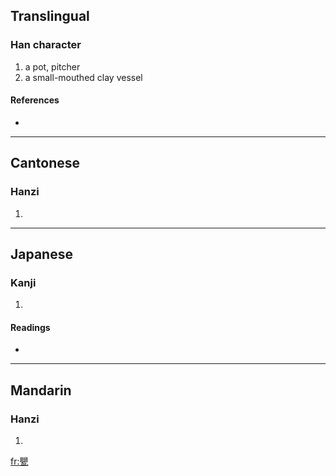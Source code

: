 ==Translingual==

===Han character===
{{Han char|rn=98|rad=瓦|as=14|sn=19|four=6671<sub>7</sub>|canj=月金一女弓 (BCMVN)}}

# a pot, pitcher
# a small-mouthed clay vessel

====References====
* {{Han ref|kx=0752.270|dkj=21620|dj=1160.100|hdz=21433.080|uh=7516|ud=29974|bh=F277|bd=62071}}

----

==Cantonese==

===Hanzi===
{{yue-hanzi|jyut=|y=aang1}}

# {{defn|Cantonese}}

----

==Japanese==

===Kanji===
{{ja-kanji|grade=|rs=瓦14}}

# {{defn|Japanese}}

====Readings====
* {{ja-readings|on=[[おう]] (ō), [[えい]] (ei), [[よう]] (yō)|kun=[[ほとぎ]] (hotogi), [[かめ]] (kame), [[もたい]] (motai)|nanori=}}

----

==Mandarin==

===Hanzi===
{{cmn-hanzi|pin=[[yīng]] ([[ying1]])|wg=ying<sup>1</sup>}}

# {{defn|Mandarin}}

[[fr:甖]]